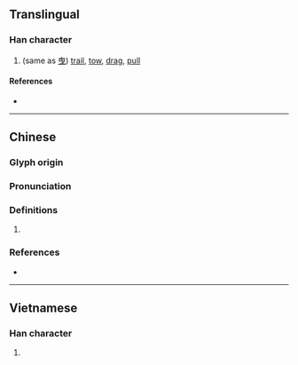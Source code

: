 {{character info/new}}
==Translingual==

===Han character===
{{Han char|rn=64|rad=手|as=05|sn=8|four=54017|canj=QPT|ids=⿰扌世}}

# (same as [[曳]]) [[trail]], [[tow]], [[drag]], [[pull]]

====References====
* {{Han ref|kx=0423.110|dkj=11920|dj=0771.080|hdz=31849.010|uh=62B4|ud=25268|bh=CCB4|bd=52404}}

----

==Chinese==
{{zh-forms}}

===Glyph origin===
{{Han etym}}

===Pronunciation===
{{zh-pron
|m=yè
|c=jai6
|h=pfs=
|md=
|mn=
|w=
|mc=y
|oc=y
|cat=
}}

===Definitions===
{{zh-hanzi}}

# {{rfdef|lang=zh}}

===References===
* {{R:twedu|B01264}}

----

==Vietnamese==

===Han character===
{{vi-hantu|[[dìa]], [[duệ]]|rs=手05}}

# {{defn|lang=vi}}

{{cln|vi|Han tu}}